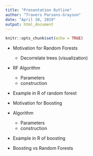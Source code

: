 ```yaml
---
title: "Presentation Outline"
author: "Travers Parsons-Grayson"
date: "April 10, 2019"
output: html_document
---
```


```r
knitr::opts_chunk$set(echo = TRUE)
```


- Motivation for Random Forests
    - Decorrelate trees (visualization)

- RF Algorithm 
    - Parameters
    - construction

- Example in R of random forest

- Motivation for Boosting

- Algorithm
    - Parameters
    - construction

- Example in R of boosting

- Boosting vs Random Forests

